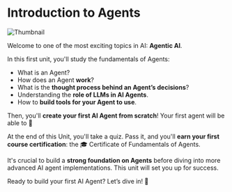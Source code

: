 # Introduction to Agents

<img src="https://huggingface.co/datasets/agents-course/course-images/resolve/main/en/unit1/thumbnail.jpg" alt="Thumbnail"/>

Welcome to one of the most exciting topics in AI: **Agentic AI**.

In this first unit, you'll study the fundamentals of Agents:

- What is an Agent?
- How does an Agent **work**?
- What is the **thought process behind an Agent’s decisions**?
- Understanding the **role of LLMs in AI Agents**.
- How to **build tools for your Agent to use**.

Then, you'll **create your first AI Agent from scratch**! Your first agent will be able to <!-- ADD WHAT THE AGENT WILL BE ABLE TO DO ALFRED --> 🤖

<!-- Todo: Add image agent -->

At the end of this Unit, you'll take a quiz. Pass it, and you'll **earn your first course certification**: the 🎓 Certificate of Fundamentals of Agents.

<!-- Todo: Image Certificate -->


It's crucial to build a **strong foundation on Agents** before diving into more advanced AI agent implementations. This unit will set you up for success.

Ready to build your first AI Agent? Let’s dive in! 🚀